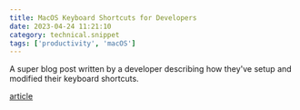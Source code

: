 ```yaml
---
title: MacOS Keyboard Shortcuts for Developers
date: 2023-04-24 11:21:10
category: technical.snippet
tags: ['productivity', 'macOS']
---
```


A super blog post written by a developer describing how they've setup and modified their keyboard
shortcuts.

[article](https://notes.alinpanaitiu.com/Keyboard%20tricks%20from%20a%20macOS%20app%20dev)
